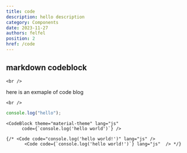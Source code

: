 ```yaml
---
title: code
description: hello description
category: Components
date: 2023-11-27
authors: felfel
position: 2
href: /code
---
```



## markdown codeblock

    <br />

here is an exmaple of code blog

    <br />

```js
console.log("hello");
```

    <CodeBlock theme="material-theme" lang="js"
          code={`console.log('hello world')`} />

    {/* <Code code="console.log('hello world!')" lang="js" />
           <Code code={`console.log('hello world!')`} lang="js"  /> */}

